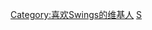 {{Userbox
  |border-c = #000000
  |border-s = 1
  |id-c     = #FFFFFF
  |id-s     = 12
  |id-fc    = #000000
  |info-c   = #696969
  |info-s   = 8
  |info-fc  = #FFFFFF
  |id       = Swings
  |info     = <div class="center">这个用户喜欢{{link-ko|Swings|스윙스|{{color|white|Swings}}}}<br />“'''I'm on my way'''”</div>
  |nocat    = 喜欢Swings的维基人
}}
<includeonly>[[Category:喜欢Swings的维基人]]</includeonly>
<noinclude>[[Category:艺人用户框模板|S]]</noinclude>